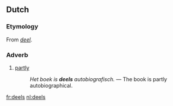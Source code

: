 ==Dutch==
===Etymology===
From ''[[deel]]''.

===Adverb===
{{infl|nl|adverb}}
# [[partly]]
#: ''Het boek is <b>deels</b> autobiografisch.'' &mdash; The book is partly autobiographical.

[[fr:deels]]
[[nl:deels]]
